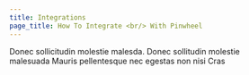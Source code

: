 ```yaml
---
title: Integrations
page_title: How To Integrate <br/> With Pinwheel
---
```

Donec sollicitudin molestie malesda. Donec sollitudin molestie <br /> malesuada Mauris pellentesque nec egestas non nisi Cras
